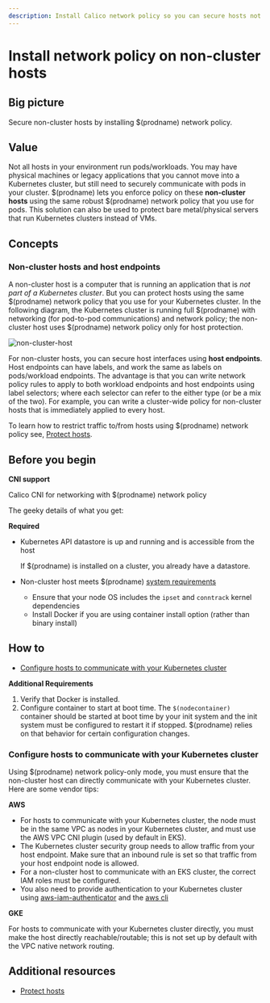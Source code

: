 ```yaml
---
description: Install Calico network policy so you can secure hosts not in a cluster.
---
```


# Install network policy on non-cluster hosts




## Big picture

Secure non-cluster hosts by installing $(prodname) network policy.

## Value

Not all hosts in your environment run pods/workloads. You may have physical machines or legacy applications that you cannot move into a Kubernetes cluster, but still need to securely communicate with pods in your cluster. $(prodname) lets you enforce policy on these **non-cluster hosts** using the same robust $(prodname) network policy that you use for pods. This solution can also be used to protect bare metal/physical servers that run Kubernetes clusters instead of VMs.

## Concepts

### Non-cluster hosts and host endpoints

A non-cluster host is a computer that is running an application that is _not part of a Kubernetes cluster_. But you can protect hosts using the same $(prodname) network policy that you use for your Kubernetes cluster. In the following diagram, the Kubernetes cluster is running full $(prodname) with networking (for pod-to-pod communications) and network policy; the non-cluster host uses $(prodname) network policy only for host protection.

![non-cluster-host](/img/calico-enterprise/non-cluster-host.png)

For non-cluster hosts, you can secure host interfaces using **host endpoints**. Host endpoints can have labels, and work the same as labels on pods/workload endpoints. The advantage is that you can write network policy rules to apply to both workload endpoints and host endpoints using label selectors; where each selector can refer to the either type (or be a mix of the two). For example, you can write a cluster-wide policy for non-cluster hosts that is immediately applied to every host.

To learn how to restrict traffic to/from hosts using $(prodname) network policy see, [Protect hosts](../../network-policy/hosts/protect-hosts.mdx).

## Before you begin

**CNI support**

Calico CNI for networking with $(prodname) network policy

The geeky details of what you get:

<GeekDetails
  prodname='$(prodname)'
  details='Policy:Calico,IPAM:Calico,CNI:Calico,Overlay:IPIP,Routing:BGP,Datastore:Kubernetes'
/>

**Required**

- Kubernetes API datastore is up and running and is accessible from the host

  If $(prodname) is installed on a cluster, you already have a datastore.

- Non-cluster host meets $(prodname) [system requirements](requirements.mdx)
  - Ensure that your node OS includes the `ipset` and `conntrack` kernel dependencies
  - Install Docker if you are using container install option (rather than binary install)

## How to

- [Configure hosts to communicate with your Kubernetes cluster](#configure-hosts-to-communicate-with-your-kubernetes-cluster)

<Tabs>
<TabItem label="Binary install" value="Binary install-0">

<NonClusterBinaryInstall />

</TabItem>
<TabItem label="Container install" value="Container install-1">

**Additional Requirements**

1. Verify that Docker is installed.
1. Configure container to start at boot time.
   The `$(nodecontainer)` container should be started at boot time by your init system and the init system must be configured to restart it if stopped. $(prodname) relies on that behavior for certain configuration changes.

<DockerContainerService />

</TabItem>
  </Tabs>

### Configure hosts to communicate with your Kubernetes cluster

Using $(prodname) network policy-only mode, you must ensure that the non-cluster host can directly communicate with your Kubernetes cluster. Here are some vendor tips:

**AWS**

- For hosts to communicate with your Kubernetes cluster, the node must be in the same VPC as nodes in your Kubernetes cluster, and must use the AWS VPC CNI plugin (used by default in EKS).
- The Kubernetes cluster security group needs to allow traffic from your host endpoint. Make sure that an inbound rule is set so that traffic from your host endpoint node is allowed.
- For a non-cluster host to communicate with an EKS cluster, the correct IAM roles must be configured.
- You also need to provide authentication to your Kubernetes cluster using [aws-iam-authenticator](https://docs.aws.amazon.com/eks/latest/userguide/install-aws-iam-authenticator.html) and the [aws cli](https://docs.aws.amazon.com/cli/latest/userguide/cli-chap-install.html)

**GKE**

For hosts to communicate with your Kubernetes cluster directly, you must make the host directly reachable/routable; this is not set up by default with the VPC native network routing.

## Additional resources

- [Protect hosts](../../network-policy/hosts/protect-hosts.mdx)
